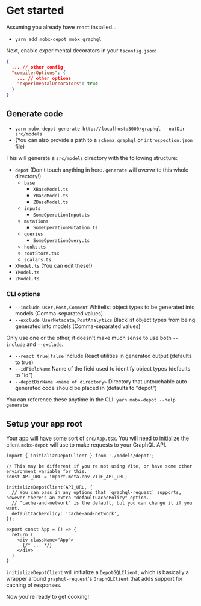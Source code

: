 
# Get started

Assuming you already have `react` installed...

- `yarn add mobx-depot mobx graphql`

Next, enable experimental decorators in your `tsconfig.json`:

```json
{
  ... // other config
  "compilerOptions": {
    ... // other options
    "experimentalDecorators": true
  }
}
```

## Generate code

- `yarn mobx-depot generate http://localhost:3000/graphql --outDir src/models`
- (You can also provide a path to a `schema.graphql` or `introspection.json` file)

This will generate a `src/models` directory with the following structure:

- `depot` (Don't touch anything in here. `generate` will overwrite this whole directory!)
  - `base`
    - `XBaseModel.ts`
    - `YBaseModel.ts`
    - `ZBaseModel.ts`
  - `inputs`
    - `SomeOperationInput.ts`
  - `mutations`
    - `SomeOperationMutation.ts`
  - `queries`
    - `SomeOperationQuery.ts`
  - `hooks.ts`
  - `rootStore.tsx`
  - `scalars.ts`
- `XModel.ts` (You can edit these!)
- `YModel.ts`
- `ZModel.ts`

### CLI options

- `--include User,Post,Comment` Whitelist object types to be generated into models (Comma-separated values)
- `--exclude UserMetadata,PostAnalytics` Blacklist object types from being generated into models (Comma-separated values)

Only use one or the other, it doesn't make much sense to use both `--include` and `--exclude`.

- `--react true|false` Include React utilities in generated output (defaults to true)
- `--idFieldName` Name of the field used to identify object types (defaults to "id")
- `--depotDirName <name of directory>` Directory that untouchable auto-generated code should be placed in (defaults to "depot")

You can reference these anytime in the CLI: `yarn mobx-depot --help generate`

## Setup your app root

Your app will have some sort of `src/App.tsx`. You will need to initialize the client `mobx-depot` will use to
make requests to your GraphQL API.

```tsx
import { initializeDepotClient } from './models/depot';

// This may be different if you're not using Vite, or have some other environment variable for this.
const API_URL = import.meta.env.VITE_API_URL;

initializeDepotClient(API_URL, {
  // You can pass in any options that `graphql-request` supports, however there's an extra "defaultCachePolicy" option.
  // "cache-and-network" is the default, but you can change it if you want.
  defaultCachePolicy: 'cache-and-network',
});

export const App = () => {
  return (
    <div className="App">
      {/* ... */}
    </div>
  )
}
```

`initializeDepotClient` will initialize a `DepotGQLClient`, which is basically a wrapper around `graphql-request`'s
`GraphQLClient` that adds support for caching of responses.

Now you're ready to get cooking!

